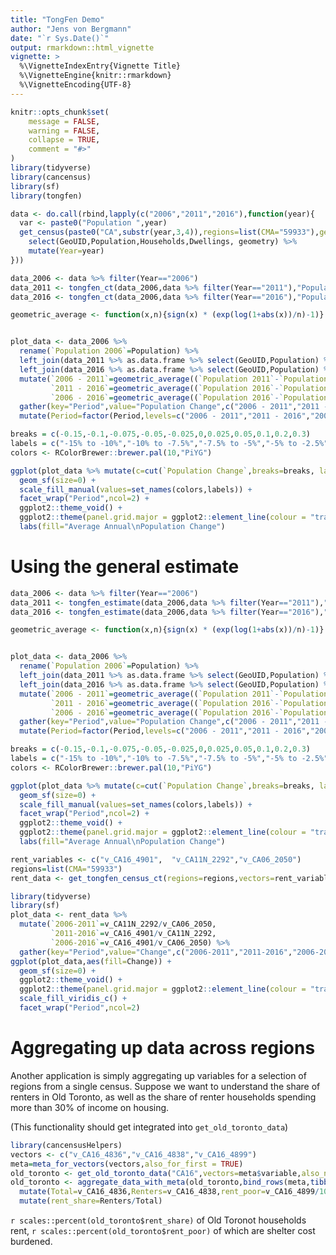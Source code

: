 ```yaml
---
title: "TongFen Demo"
author: "Jens von Bergmann"
date: "`r Sys.Date()`"
output: rmarkdown::html_vignette
vignette: >
  %\VignetteIndexEntry{Vignette Title}
  %\VignetteEngine{knitr::rmarkdown}
  %\VignetteEncoding{UTF-8}
---
```


```r
knitr::opts_chunk$set(
	message = FALSE,
	warning = FALSE,
	collapse = TRUE,
	comment = "#>"
)
library(tidyverse)
library(cancensus)
library(sf)
library(tongfen)
```

```r
data <- do.call(rbind,lapply(c("2006","2011","2016"),function(year){
  var <- paste0("Population ",year)
  get_census(paste0("CA",substr(year,3,4)),regions=list(CMA="59933"),geo_format = 'sf',level="CT") %>%
    select(GeoUID,Population,Households,Dwellings, geometry) %>%
    mutate(Year=year)
})) 
```

```r
data_2006 <- data %>% filter(Year=="2006")
data_2011 <- tongfen_ct(data_2006,data %>% filter(Year=="2011"),"Population")
data_2016 <- tongfen_ct(data_2006,data %>% filter(Year=="2016"),"Population")

geometric_average <- function(x,n){sign(x) * (exp(log(1+abs(x))/n)-1)}


plot_data <- data_2006 %>%
  rename(`Population 2006`=Population) %>%
  left_join(data_2011 %>% as.data.frame %>% select(GeoUID,Population) %>% rename(`Population 2011`=Population),by="GeoUID") %>%
  left_join(data_2016 %>% as.data.frame %>% select(GeoUID,Population) %>% rename(`Population 2016`=Population),by="GeoUID") %>%
  mutate(`2006 - 2011`=geometric_average((`Population 2011`-`Population 2006`)/`Population 2006`,5),
         `2011 - 2016`=geometric_average((`Population 2016`-`Population 2011`)/`Population 2011`,5),
         `2006 - 2016`=geometric_average((`Population 2016`-`Population 2006`)/`Population 2006`,10)) %>%
  gather(key="Period",value="Population Change",c("2006 - 2011","2011 - 2016","2006 - 2016")) %>%
  mutate(Period=factor(Period,levels=c("2006 - 2011","2011 - 2016","2006 - 2016")))
```


```r
breaks = c(-0.15,-0.1,-0.075,-0.05,-0.025,0,0.025,0.05,0.1,0.2,0.3)
labels = c("-15% to -10%","-10% to -7.5%","-7.5% to -5%","-5% to -2.5%","-2.5% to 0%","0% to 2.5%","2.5% to 5%","5% to 10%","10% to 20%","20% to 30%")
colors <- RColorBrewer::brewer.pal(10,"PiYG")

ggplot(plot_data %>% mutate(c=cut(`Population Change`,breaks=breaks, labels=labels)),aes(fill=c)) +
  geom_sf(size=0) +
  scale_fill_manual(values=set_names(colors,labels)) +
  facet_wrap("Period",ncol=2) +
  ggplot2::theme_void() +
  ggplot2::theme(panel.grid.major = ggplot2::element_line(colour = "transparent")) +
  labs(fill="Average Annual\nPopulation Change")

```



# Using the general estimate
```r
data_2006 <- data %>% filter(Year=="2006")
data_2011 <- tongfen_estimate(data_2006,data %>% filter(Year=="2011"),"Population","GeoUID")
data_2016 <- tongfen_estimate(data_2006,data %>% filter(Year=="2016"),"Population","GeoUID")

geometric_average <- function(x,n){sign(x) * (exp(log(1+abs(x))/n)-1)}


plot_data <- data_2006 %>%
  rename(`Population 2006`=Population) %>%
  left_join(data_2011 %>% as.data.frame %>% select(GeoUID,Population) %>% rename(`Population 2011`=Population),by="GeoUID") %>%
  left_join(data_2016 %>% as.data.frame %>% select(GeoUID,Population) %>% rename(`Population 2016`=Population),by="GeoUID") %>%
  mutate(`2006 - 2011`=geometric_average((`Population 2011`-`Population 2006`)/`Population 2006`,5),
         `2011 - 2016`=geometric_average((`Population 2016`-`Population 2011`)/`Population 2011`,5),
         `2006 - 2016`=geometric_average((`Population 2016`-`Population 2006`)/`Population 2006`,10)) %>%
  gather(key="Period",value="Population Change",c("2006 - 2011","2011 - 2016","2006 - 2016")) %>%
  mutate(Period=factor(Period,levels=c("2006 - 2011","2011 - 2016","2006 - 2016")))

```



```r
breaks = c(-0.15,-0.1,-0.075,-0.05,-0.025,0,0.025,0.05,0.1,0.2,0.3)
labels = c("-15% to -10%","-10% to -7.5%","-7.5% to -5%","-5% to -2.5%","-2.5% to 0%","0% to 2.5%","2.5% to 5%","5% to 10%","10% to 20%","20% to 30%")
colors <- RColorBrewer::brewer.pal(10,"PiYG")

ggplot(plot_data %>% mutate(c=cut(`Population Change`,breaks=breaks, labels=labels)),aes(fill=c)) +
  geom_sf(size=0) +
  scale_fill_manual(values=set_names(colors,labels)) +
  facet_wrap("Period",ncol=2) +
  ggplot2::theme_void() +
  ggplot2::theme(panel.grid.major = ggplot2::element_line(colour = "transparent")) +
  labs(fill="Average Annual\nPopulation Change")

```



```r
rent_variables <- c("v_CA16_4901",  "v_CA11N_2292","v_CA06_2050")
regions=list(CMA="59933")
rent_data <- get_tongfen_census_ct(regions=regions,vectors=rent_variables,geo_format = 'sf')
```


```r
library(tidyverse)
library(sf)
plot_data <- rent_data %>%
  mutate(`2006-2011`=v_CA11N_2292/v_CA06_2050,
         `2011-2016`=v_CA16_4901/v_CA11N_2292,
         `2006-2016`=v_CA16_4901/v_CA06_2050) %>%
  gather(key="Period",value="Change",c("2006-2011","2011-2016","2006-2016"))
ggplot(plot_data,aes(fill=Change)) + 
  geom_sf(size=0) +
  ggplot2::theme_void() +
  ggplot2::theme(panel.grid.major = ggplot2::element_line(colour = "transparent")) +
  scale_fill_viridis_c() +
  facet_wrap("Period",ncol=2)
```


# Aggregating up data across regions

Another application is simply aggregating up variables for a selection of regions from a single census. Suppose we want to understand the share of renters in Old Toronto, as well as the share of renter households spending more than 30% of income on housing.

(This functionality should get integrated into `get_old_toronto_data`)

```r
library(cancensusHelpers)
vectors <- c("v_CA16_4836","v_CA16_4838","v_CA16_4899")
meta=meta_for_vectors(vectors,also_for_first = TRUE)
old_toronto <- get_old_toronto_data("CA16",vectors=meta$variable,also_new_toronto = FALSE)
old_toronto <- aggregate_data_with_meta(old_toronto,bind_rows(meta,tibble(variable=c("Population","Dwellings","Households")))) %>%
  mutate(Total=v_CA16_4836,Renters=v_CA16_4838,rent_poor=v_CA16_4899/100) %>%
  mutate(rent_share=Renters/Total)


```

`r scales::percent(old_toronto$rent_share)` of Old Toronot households rent, `r scales::percent(old_toronto$rent_poor)` of which are shelter cost burdened.
